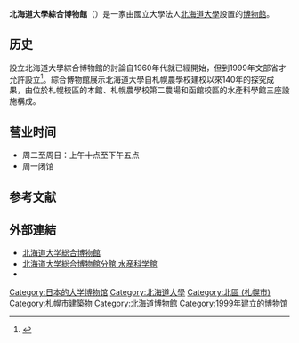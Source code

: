 '''北海道大學綜合博物館'''（{{lang-ja|ほっかいどうだいがくそうごうはくぶつかん}}）是一家由國立大學法人[[北海道大學|北海道大學]]設置的[[博物館|博物館]]。

==历史==
設立北海道大學綜合博物館的討論自1960年代就已經開始，但到1999年文部省才允許設立<ref name="553377.html">{{Cite news|url=http://www.hokkaido-np.co.jp/news/topic/553377.html|title=北海道大学博物館リニューアルへ　１６年に再開業、展示スペース拡大|newspaper=[[北海道新聞|北海道新聞]]|date=2014-07-26|accessdate=2014-07-26|archive-date=2014-07-28|archive-url=https://web.archive.org/web/20140728175947/http://www.hokkaido-np.co.jp/news/topic/553377.html|dead-url=yes}}</ref>。綜合博物館展示北海道大學自札幌農學校建校以來140年的探究成果，由位於札幌校區的本館、札幌農學校第二農場和函館校區的水產科學館三座設施構成。

==营业时间==
*周二至周日：上午十点至下午五点
*周一闭馆

== 参考文献 ==
{{Reflist}}

==外部連結==
* [http://www.museum.hokudai.ac.jp/ 北海道大学総合博物館]{{Wayback|url=http://www.museum.hokudai.ac.jp/ |date=20161218141215 }}
* [http://www2.fish.hokudai.ac.jp/modules/article/content0117.html 北海道大学総合博物館分館 水産科学館]{{Wayback|url=http://www2.fish.hokudai.ac.jp/modules/article/content0117.html |date=20151029001732 }}
* {{Facebook|museum.hokudai}}

[[Category:日本的大学博物馆|Category:日本的大学博物馆]]
[[Category:北海道大學|Category:北海道大學]]
[[Category:北區_(札幌市)|Category:北區 (札幌市)]]
[[Category:札幌市建築物|Category:札幌市建築物]]
[[Category:北海道博物館|Category:北海道博物館]]
[[Category:1999年建立的博物馆|Category:1999年建立的博物馆]]